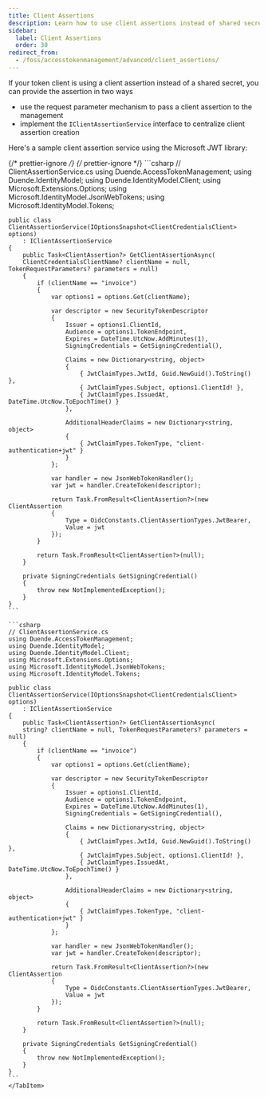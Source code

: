 ```yaml
---
title: Client Assertions
description: Learn how to use client assertions instead of shared secrets for token client authentication in Duende.AccessTokenManagement.
sidebar:
  label: Client Assertions
  order: 30
redirect_from:
  - /foss/accesstokenmanagement/advanced/client_assertions/
---
```


If your token client is using a client assertion instead of a shared secret, you can provide the assertion in two ways

* use the request parameter mechanism to pass a client assertion to the management
* implement the `IClientAssertionService` interface to centralize client assertion creation

Here's a sample client assertion service using the Microsoft JWT library:


{/* prettier-ignore */}
<Tabs syncKey="atm">
  {/* prettier-ignore */}
  <TabItem label="V4">
    ```csharp
    // ClientAssertionService.cs
    using Duende.AccessTokenManagement;
    using Duende.IdentityModel;
    using Duende.IdentityModel.Client;
    using Microsoft.Extensions.Options;
    using Microsoft.IdentityModel.JsonWebTokens;
    using Microsoft.IdentityModel.Tokens;

    public class ClientAssertionService(IOptionsSnapshot<ClientCredentialsClient> options)
        : IClientAssertionService
    {
        public Task<ClientAssertion?> GetClientAssertionAsync(
        ClientCredentialsClientName? clientName = null, TokenRequestParameters? parameters = null)
        {
            if (clientName == "invoice")
            {
                var options1 = options.Get(clientName);

                var descriptor = new SecurityTokenDescriptor
                {
                    Issuer = options1.ClientId,
                    Audience = options1.TokenEndpoint,
                    Expires = DateTime.UtcNow.AddMinutes(1),
                    SigningCredentials = GetSigningCredential(),

                    Claims = new Dictionary<string, object>
                    {
                        { JwtClaimTypes.JwtId, Guid.NewGuid().ToString() },
                        { JwtClaimTypes.Subject, options1.ClientId! },
                        { JwtClaimTypes.IssuedAt, DateTime.UtcNow.ToEpochTime() }
                    },

                    AdditionalHeaderClaims = new Dictionary<string, object>
                    {
                        { JwtClaimTypes.TokenType, "client-authentication+jwt" }
                    }
                };

                var handler = new JsonWebTokenHandler();
                var jwt = handler.CreateToken(descriptor);

                return Task.FromResult<ClientAssertion?>(new ClientAssertion
                {
                    Type = OidcConstants.ClientAssertionTypes.JwtBearer,
                    Value = jwt
                });
            }

            return Task.FromResult<ClientAssertion?>(null);
        }

        private SigningCredentials GetSigningCredential()
        {
            throw new NotImplementedException();
        }
    }
    ```  
  </TabItem>
  <TabItem label="V3">

    ```csharp
    // ClientAssertionService.cs
    using Duende.AccessTokenManagement;
    using Duende.IdentityModel;
    using Duende.IdentityModel.Client;
    using Microsoft.Extensions.Options;
    using Microsoft.IdentityModel.JsonWebTokens;
    using Microsoft.IdentityModel.Tokens;

    public class ClientAssertionService(IOptionsSnapshot<ClientCredentialsClient> options)
        : IClientAssertionService
    {
        public Task<ClientAssertion?> GetClientAssertionAsync(
        string? clientName = null, TokenRequestParameters? parameters = null)
        {
            if (clientName == "invoice")
            {
                var options1 = options.Get(clientName);

                var descriptor = new SecurityTokenDescriptor
                {
                    Issuer = options1.ClientId,
                    Audience = options1.TokenEndpoint,
                    Expires = DateTime.UtcNow.AddMinutes(1),
                    SigningCredentials = GetSigningCredential(),

                    Claims = new Dictionary<string, object>
                    {
                        { JwtClaimTypes.JwtId, Guid.NewGuid().ToString() },
                        { JwtClaimTypes.Subject, options1.ClientId! },
                        { JwtClaimTypes.IssuedAt, DateTime.UtcNow.ToEpochTime() }
                    },

                    AdditionalHeaderClaims = new Dictionary<string, object>
                    {
                        { JwtClaimTypes.TokenType, "client-authentication+jwt" }
                    }
                };

                var handler = new JsonWebTokenHandler();
                var jwt = handler.CreateToken(descriptor);

                return Task.FromResult<ClientAssertion?>(new ClientAssertion
                {
                    Type = OidcConstants.ClientAssertionTypes.JwtBearer,
                    Value = jwt
                });
            }

            return Task.FromResult<ClientAssertion?>(null);
        }

        private SigningCredentials GetSigningCredential()
        {
            throw new NotImplementedException();
        }
    }
    ```
    </TabItem>
</Tabs>
